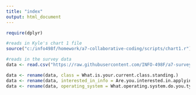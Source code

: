 ```yaml
---
title: "index"
output: html_document
---
```


```r
require(dplyr)

#reads in Kyle's chart 1 file
source("c:/info498f/homework/a7-collaborative-coding/scripts/chart1.r")

#reads in the survey data
data <- read.csv("https://raw.githubusercontent.com/INFO-498F/a7-survey-data/master/intro_survey_data.csv")

data <- rename(data, class = What.is.your.current.class.standing.)
data <- rename(data, interested_in_info = Are.you.interested.in.applying.to.the.Informatics.major.)
data <- rename(data, operating_system = What.operating.system.do.you.typically.use.)
```

